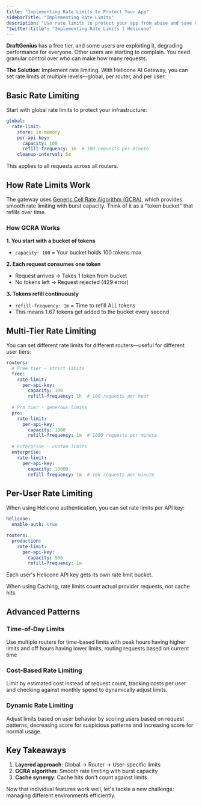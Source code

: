 ```yaml
---
title: "Implementing Rate Limits to Protect Your App"
sidebarTitle: "Implementing Rate Limits"
description: "Use rate limits to protect your app from abuse and save money with Helicone AI Gateway"
"twitter:title": "Implementing Rate Limits | Helicone"
---
```


**DraftGenius** has a free tier, and some users are exploiting it, degrading performance for everyone. Other users are starting to complain. You need granular control over who can make how many requests.

**The Solution**: Implement rate limiting. With Helicone AI Gateway, you can set rate limits at multiple levels—global, per router, and per user.

## Basic Rate Limiting

Start with global rate limits to protect your infrastructure:

```yaml
global:
  rate-limit:
    store: in-memory
    per-api-key:
      capacity: 100
      refill-frequency: 1m  # 100 requests per minute
    cleanup-interval: 5m
```

This applies to all requests across all routers.

## How Rate Limits Work

The gateway uses <a href="https://en.wikipedia.org/wiki/Generic_cell_rate_algorithm" target="_blank" rel="noopener">Generic Cell Rate Algorithm (GCRA)</a>, which provides smooth rate limiting with burst capacity. Think of it as a "token bucket" that refills over time.

### How GCRA Works

**1. You start with a bucket of tokens**
- `capacity: 100` = Your bucket holds 100 tokens max

**2. Each request consumes one token**
- Request arrives → Takes 1 token from bucket
- No tokens left → Request rejected (429 error)

**3. Tokens refill continuously**
- `refill-frequency: 1m` = Time to refill ALL tokens
- This means 1.67 tokens get added to the bucket every second

## Multi-Tier Rate Limiting

You can set different rate limits for different routers—useful for different user tiers:

```yaml
routers:
  # Free tier - strict limits
  free:
    rate-limit:
      per-api-key:
        capacity: 100
        refill-frequency: 1h  # 100 requests per hour
  
  # Pro tier - generous limits
  pro:
    rate-limit:
      per-api-key:
        capacity: 1000
        refill-frequency: 1m  # 1000 requests per minute
  
  # Enterprise - custom limits
  enterprise:
    rate-limit:
      per-api-key:
        capacity: 10000
        refill-frequency: 1m  # 10k requests per minute
```

## Per-User Rate Limiting

When using Helicone authentication, you can set rate limits per API key:

```yaml
helicone:
  enable-auth: true

routers:
  production:
    rate-limit:
      per-api-key:
        capacity: 500
        refill-frequency: 1m
```

Each user's Helicone API key gets its own rate limit bucket.

<Note>
  When using Caching, rate limits count actual provider requests, not cache hits.
</Note>

## Advanced Patterns

### Time-of-Day Limits

Use multiple routers for time-based limits with peak hours having higher limits and off hours having lower limits, routing requests based on current time

### Cost-Based Rate Limiting

Limit by estimated cost instead of request count, tracking costs per user and checking against monthly spend to dynamically adjust limits.

### Dynamic Rate Limiting

Adjust limits based on user behavior by scoring users based on request patterns, decreasing score for suspicious patterns and increasing score for normal usage.

## Key Takeaways

1. **Layered approach**: Global → Router → User-specific limits
2. **GCRA algorithm**: Smooth rate limiting with burst capacity
3. **Cache synergy**: Cache hits don't count against limits

Now that individual features work well, let's tackle a new challenge: managing different environments efficiently.

<QuestionsSection />
